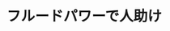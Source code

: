 ﻿---
title: "フルードパワーで人助け"
category: "工学院"
vol: "58"
interviewee: "北川・塚越 "
url: ""
tags: []
pdf: "58-3.pdf"
career: ""
preface: "ケーキなどの冷却材に使用されているというイメージの強いドライアイス。北川・塚越では、そのドライアイスを駆動力として評価している。リハビリ補助機から救助ロボットにまで応用可能な、流体による駆動力－フルードパワーの力を見ていただきたい。"
---
